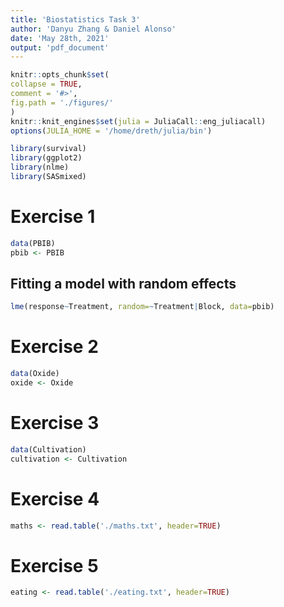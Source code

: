 ```yaml
---
title: 'Biostatistics Task 3'
author: 'Danyu Zhang & Daniel Alonso'
date: 'May 28th, 2021'
output: 'pdf_document'
---
```


```r
knitr::opts_chunk$set(
collapse = TRUE,
comment = '#>',
fig.path = './figures/'
)
knitr::knit_engines$set(julia = JuliaCall::eng_juliacall)
options(JULIA_HOME = '/home/dreth/julia/bin')
```

```r
library(survival)
library(ggplot2)
library(nlme)
library(SASmixed)
```

# Exercise 1

```r
data(PBIB)
pbib <- PBIB
```

## Fitting a model with random effects

```r
lme(response~Treatment, random=~Treatment|Block, data=pbib)
```


# Exercise 2

```r
data(Oxide)
oxide <- Oxide
```


# Exercise 3

```r
data(Cultivation)
cultivation <- Cultivation
```


# Exercise 4

```r
maths <- read.table('./maths.txt', header=TRUE)
```


# Exercise 5

```r
eating <- read.table('./eating.txt', header=TRUE)
```


